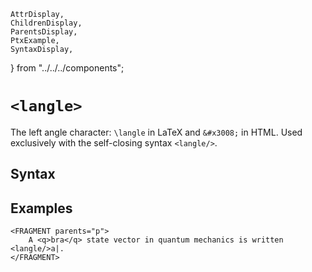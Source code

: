     AttrDisplay,
    ChildrenDisplay,
    ParentsDisplay,
    PtxExample,
    SyntaxDisplay,
} from "../../../components";

# `<langle>`

The left angle character: `\langle` in LaTeX and `&#x3008;` in HTML.
Used exclusively with the self-closing syntax `<langle/>`.

## Syntax

<SyntaxDisplay name="langle" />

## Examples
```ptx-example
<FRAGMENT parents="p">
    A <q>bra</q> state vector in quantum mechanics is written <langle/>a|.
</FRAGMENT>
```
    